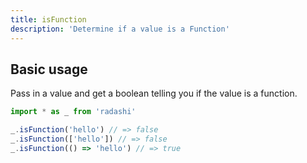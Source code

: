 ```yaml
---
title: isFunction
description: 'Determine if a value is a Function'
---
```


## Basic usage

Pass in a value and get a boolean telling you if the value is a function.

```ts
import * as _ from 'radashi'

_.isFunction('hello') // => false
_.isFunction(['hello']) // => false
_.isFunction(() => 'hello') // => true
```
